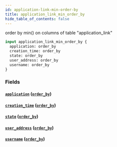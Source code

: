 ```yaml
---
id: application-link-min-order-by
title: application_link_min_order_by
hide_table_of_contents: false
---
```



order by min() on columns of table "application_link"

```graphql
input application_link_min_order_by {
  application: order_by
  creation_time: order_by
  state: order_by
  user_address: order_by
  username: order_by
}
```


### Fields

#### [`application`](#) ([`order_by`](../enums/order-by))




#### [`creation_time`](#) ([`order_by`](../enums/order-by))




#### [`state`](#) ([`order_by`](../enums/order-by))




#### [`user_address`](#) ([`order_by`](../enums/order-by))




#### [`username`](#) ([`order_by`](../enums/order-by))






